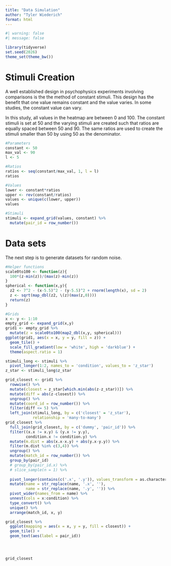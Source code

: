 ```yaml
---
title: "Data Simulation"
author: "Tyler Wiederich"
format: html
---
```


```r
#| warning: false
#| message: false

library(tidyverse)
set.seed(2026)
theme_set(theme_bw())
```

# Stimuli Creation

A well established design in psychophysics experiments involving comparisons is the the method of constant stimuli. This design has the benefit that one value remains constant and the value varies. In some studies, the constant value can vary.

In this study, all values in the heatmap are between 0 and 100. The constant stimuli is set at 50 and the varying stimuli are created such that ratios are equally spaced between 50 and 90. The same ratios are used to create the stimuli smaller than 50 by using 50 as the denominator.

```r
#Parameters
constant <- 50
max_val <- 90
l <- 5

#Ratios
ratios <- seq(constant/max_val, 1, l = l)
ratios

#Values
lower <- constant*ratios
upper <- rev(constant/ratios)
values <- unique(c(lower, upper))
values

#Stimuli
stimuli <- expand_grid(values, constant) %>% 
  mutate(pair_id = row_number())

```

# Data sets

The next step is to generate datasets for random noise.

```r
#Helper functions
scale0to100 <- function(z){
  100*(z-min(z))/(max(z)-min(z))
}
spherical <- function(x,y){
  z2 <- 7^2 - (x-5.5)^2 - (y-5.5)^2 + rnorm(length(x), sd = 2)
  z <- sqrt(map_dbl(z2, \(z)(max(z,0))))
  return(z)
}

#Grids
x <- y <- 1:10
empty_grid <- expand_grid(x,y)
grid1 <- empty_grid %>% 
  mutate(z = scale0to100(map2_dbl(x,y, spherical)))
ggplot(grid1, aes(x = x, y = y, fill = z)) + 
  geom_tile() + 
  scale_fill_gradient(low = 'white', high = 'darkblue') + 
  theme(aspect.ratio = 1)
```

```r
stimuli_long <- stimuli %>% 
  pivot_longer(1:2, names_to = 'condition', values_to = 'z_star')
z_star <- stimuli_long$z_star

grid_closest <- grid1 %>% 
  rowwise() %>% 
  mutate(closest = z_star[which.min(abs(z-z_star))]) %>% 
  mutate(diff = abs(z-closest)) %>% 
  ungroup() %>% 
  mutate(coord_id = row_number()) %>% 
  filter(diff <= 5) %>% 
  left_join(stimuli_long, by = c('closest' = 'z_star'),
            relationship = 'many-to-many')
grid_closest %>% 
  full_join(grid_closest, by = c('dummy', 'pair_id')) %>% 
  filter((x.x != x.y) & (y.x != y.y),
         condition.x != condition.y) %>% 
  mutate(m.dist = abs(x.x-x.y) + abs(y.x-y.y)) %>% 
  filter(m.dist %in% c(3,4)) %>% 
  ungroup() %>% 
  mutate(match_id = row_number()) %>% 
  group_by(pair_id) 
  # group_by(pair_id.x) %>%
  # slice_sample(n = 1) %>%
  
  pivot_longer(contains(c('.x', '.y')), values_transform = as.character) %>%
  mutate(name = str_replace(name, '.x', ''),
         name = str_replace(name, '.y', '')) %>%
  pivot_wider(names_from = name) %>% 
  unnest(cols = x:condition) %>% 
  type_convert() %>% 
  unique() %>% 
  arrange(match_id, x, y)
```

```r
grid_closest %>% 
  ggplot(mapping = aes(x = x, y = y, fill = closest)) + 
  geom_tile() + 
  geom_text(aes(label = pair_id))




grid_closest


```
